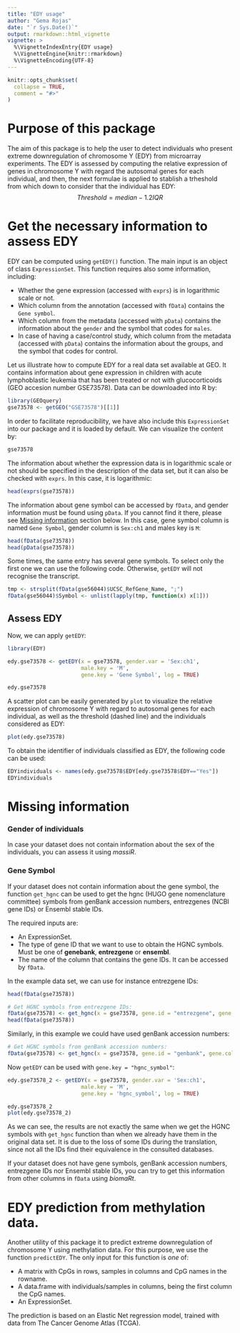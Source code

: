 ```yaml
---
title: "EDY usage"
author: "Gema Rojas"
date: "`r Sys.Date()`"
output: rmarkdown::html_vignette
vignette: >
  %\VignetteIndexEntry{EDY usage}
  %\VignetteEngine{knitr::rmarkdown}
  %\VignetteEncoding{UTF-8}
---
```


```r
knitr::opts_chunk$set(
  collapse = TRUE,
  comment = "#>"
)
```

# Purpose of this package

The aim of this package is to help the user to detect individuals who present extreme downregulation of chromosome Y (EDY) from microarray experiments. The EDY is assessed by computing the relative expression of genes in chromosome Y with regard the autosomal genes for each individual, and then, the next formulae is applied to stablish a trheshold from which down to consider that the individual has EDY:
$$Threshold = median - 1.2IQR$$

# Get the necessary information to assess EDY

EDY can be computed using `getEDY()` function. The main input is an object of class `ExpressionSet`. This function requires also some information, including:

- Whether the gene expression (accessed with `exprs`) is in logarithmic scale or not. 
- Which column from the annotation (accessed with `fData`) contains the `Gene symbol`.
- Which column from the metadata (accessed with `pData`) contains the information about the `gender` and the symbol that codes for `males`.
- In case of having a case/control study, which column from the metadata (accessed with `pData`) contains the information about the groups, and the symbol that codes for control. 

Let us illustrate how to compute EDY for a real data set available at GEO. It contains information about gene expression in children with acute lymphoblastic leukemia that has been treated or not with glucocorticoids (GEO accesion number GSE73578). Data can be downloaded into R by:

```r
library(GEOquery)
gse73578 <- getGEO("GSE73578")[[1]]
```

In order to facilitate reproducibility, we have also include this `ExpressionSet` into our package and it is loaded by default. We can visualize the content by:

```r
gse73578
```


The information about whether the expression data is in logarithmic scale or not should be specified in the description of the data set, but it can also be checked with `exprs`. In this case, it is logarithmic: 

```r
head(exprs(gse73578))
```

The information about gene symbol can be accessed by `fData`, and gender information must be found using `pData`. If you cannot find it there, please see [Missing information](#missing-information) section below. In this case, gene symbol column is named `Gene Symbol`, gender column is `Sex:ch1` and males key is `M`:

```r
head(fData(gse73578))
head(pData(gse73578))
```


Some times, the same entry has several gene symbols. To select only the first one we can use the following code. Otherwise, `getEDY` will not recognise the transcript.

```r
tmp <- strsplit(fData(gse56044)$UCSC_RefGene_Name, ";")
fData(gse56044)$Symbol <- unlist(lapply(tmp, function(x) x[1]))
```


## Assess EDY

Now, we can apply `getEDY`:

```r
library(EDY)

edy.gse73578 <- getEDY(x = gse73578, gender.var = 'Sex:ch1',
                       male.key = 'M', 
                       gene.key = 'Gene Symbol', log = TRUE)

edy.gse73578
```

A scatter plot can be easily generated by `plot` to visualize the relative expression of chromosome Y with regard to autosomal genes for each individual, as well as the threshold (dashed line) and the individuals considered as EDY:

```r
plot(edy.gse73578)
```

To obtain the identifier of individuals classified as EDY, the following code can be used:

```r
EDYindividuals <- names(edy.gse73578$EDY[edy.gse73578$EDY=="Yes"])
EDYindividuals
```


# Missing information

### Gender of individuals

In case your dataset does not contain information about the sex of the individuals, you can assess it using *massiR*.

### Gene Symbol

If your dataset does not contain information about the gene symbol, the function `get_hgnc` can be used to get the hgnc (HUGO gene nomenclature committee) symbols from genBank accession numbers, entrezgenes (NCBI gene IDs) or Ensembl stable IDs. 

The required inputs are:

- An ExpressionSet.
- The type of gene ID that we want to use to obtain the HGNC symbols. Must be one of **genebank**, **entrezgene** or **ensembl**.
- The name of the column that contains the gene IDs. It can be accessed by `fData`.

In the example data set, we can use for instance entrezgene IDs:

```r
head(fData(gse73578))  

# Get HGNC symbols from entrezgene IDs:
fData(gse73578) <- get_hgnc(x = gse73578, gene.id = "entrezgene", gene.col = "ENTREZ_GENE_ID")
head(fData(gse73578))
```

Similarly, in this example we could have used genBank accession numbers:

```r
# Get HGNC symbols from genBank accession numbers:
fData(gse73578) <- get_hgnc(x = gse73578, gene.id = "genbank", gene.col = "GB_ACC")
```

Now `getEDY` can be used with `gene.key = "hgnc_symbol"`:

```r
edy.gse73578_2 <- getEDY(x = gse73578, gender.var = 'Sex:ch1',
                       male.key = 'M', 
                       gene.key = 'hgnc_symbol', log = TRUE)

edy.gse73578_2
plot(edy.gse73578_2)
```

As we can see, the results are not exactly the same when we get the HGNC symbols with `get_hgnc` function than when we already have them in the original data set. It is due to the loss of some IDs during the translation, since not all the IDs find their equivalence in the consulted databases.


If your dataset does not have gene symbols, genBank accession numbers, entrezgene IDs nor Ensembl stable IDs, you can try to get this information from other columns in `fData` using *biomaRt*.

# EDY prediction from methylation data.

Another utility of this package it to predict extreme downregulation of chromosome Y using methylation data. For this purpose, we use the function `predictEDY`. The only input for this function is *one* of: 

- A matrix with CpGs in rows, samples in columns and CpG names in the rowname.
- A data.frame with individuals/samples in columns, being the first column the CpG names.
- An ExpressionSet.


The prediction is based on an Elastic Net regression model, trained with data from The Cancer Genome Atlas (TCGA).

```r

```

[massiR]: https://bioconductor.org/packages/release/bioc/html/massiR.html
[biomaRt]: https://bioconductor.org/packages/release/bioc/html/biomaRt.html
[The Cancer Genome Atlas (TCGA)]: https://www.cancer.gov/about-nci/organization/ccg/research/structural-genomics/tcga
